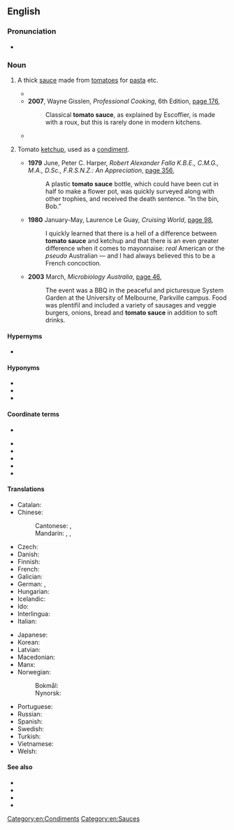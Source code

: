 ==English==
{{wikipedia}}

===Pronunciation===
* {{audio|en|en-au-tomato sauce.ogg|Audio (AU)}}

===Noun===
{{en-noun|-|s}}

# {{lb|en|cooking}} A thick [[sauce]] made from [[tomato]]es for [[pasta]] etc.
#* {{quote-text|en|year=2002|author=Steve Brill|title=The Wild Vegetarian Cookbook|page=186|url=http://books.google.com.au/books?id=UPaDYTVo44IC&pg=PA186&lpg=PA186&dq=%22tomato+sauce%22+-intitle:%22%22+-inauthor:%22%22&source=bl&ots=oWJbecd1eP&sig=9Q1gQPOZJN6iXG9oU0epQsb_HzY&hl=en&sa=X&ei=fVGGUNrOGu_vmAXZ04GADg&redir_esc=y#v=onepage&q=%22tomato%20sauce%22%20-intitle%3A%22%22%20-inauthor%3A%22%22&f=false|passage=Russian '''Tomato Sauce''' will keep, tightly covered, in the refrigerator for 10 days.}}
#* '''2007''', Wayne Gisslen, ''Professional Cooking'', 6th Edition, [http://books.google.com.au/books?id=hxcH5o9QeywC&pg=PA176&lpg=PA176&dq=%22tomato+sauce%22+-intitle:%22%22+-inauthor:%22%22&source=bl&ots=0NK0JWNwsr&sig=8eg2eRqz_7733zAl1mUDnK7Px80&hl=en&sa=X&ei=fVGGUNrOGu_vmAXZ04GADg&redir_esc=y#v=onepage&q=%22tomato%20sauce%22%20-intitle%3A%22%22%20-inauthor%3A%22%22&f=false page 176],
#*: Classical '''tomato sauce''', as explained by Escoffier, is made with a roux, but this is rarely done in modern kitchens.
#* {{quote-text|en|year=2007|author=Mark Bittman|title=How to Cook Everything Vegetarian: Simple Meatless Recipes for Great Food|page=445|url=http://books.google.com.au/books?id=gNAU05uZJ-MC&pg=PA445&lpg=PA445&dq=%22tomato+sauce%22+-intitle:%22%22+-inauthor:%22%22&source=bl&ots=G9s5KQGdez&sig=48cmmaW6M1de_0ZKbD8-VQS4_bs&hl=en&sa=X&ei=PzeGUIj4M-_2mAWfioCQBA&redir_esc=y#v=onepage&q=%22tomato%20sauce%22%20-intitle%3A%22%22%20-inauthor%3A%22%22&f=false|passage=But in the summer, fresh '''tomato sauce''' should be a staple; peeling the tomatoes—which is optional—is undeniably a bit of work (seeding takes only a second), but the flavor of the sauce is much better than canned, thee texture is rich and silky, and the color much prettier.}}
# {{lb|en|UK|Australia|New Zealand|South Africa|India}} Tomato [[ketchup]], used as a [[condiment]].
#* '''1979''' June, Peter C. Harper, ''Robert Alexander Falla K.B.E., C.M.G., M.A., D.Sc., F.R.S.N.Z.: An Appreciation'', [http://books.google.com.au/books?id=w50wO_SWvMEC&pg=PA356&lpg=PA356&dq=%22tomato+sauce%22+bottle+-intitle:%22%22+-inauthor:%22%22&source=bl&ots=yBiDrnJ8Ld&sig=0miLej4zIm19xrtZ7ntKwGGhneg&hl=en&sa=X&ei=u26GUNTRKciOmQXox4FA&redir_esc=y#v=onepage&q=%22tomato%20sauce%22%20bottle%20-intitle%3A%22%22%20-inauthor%3A%22%22&f=false page 356],
#*: A plastic '''tomato sauce''' bottle, which could have been cut in half to make a flower pot, was quickly surveyed along with other trophies, and received the death sentence. “In the bin, Bob.”
#* '''1980''' January-May, Laurence Le Guay, ''Cruising World'', [http://books.google.com.au/books?id=uMC_kUIYSg8C&pg=RA4-PA98&lpg=RA4-PA98&dq=%22tomato+sauce%22+australia+-intitle:%22%22+-inauthor:%22%22&source=bl&ots=8uFmo4JW2Q&sig=BVvYFqj7xwcJmJykuUU5IowlnPM&hl=en&sa=X&ei=lFeGULO8PIOkigeK8YGIBg&redir_esc=y#v=onepage&q=%22tomato%20sauce%22%20australia%20-intitle%3A%22%22%20-inauthor%3A%22%22&f=false page 98],
#*: I quickly learned that there is a hell of a difference between '''tomato sauce''' and ketchup and that there is an even greater difference when it comes to mayonnaise: ''real'' American or the ''pseudo'' Australian — and I had always believed this to be a French concoction.
#* '''2003''' March, ''Microbiology Australia'', [http://books.google.com.au/books?id=05nZwrqQKPQC&pg=PA46&lpg=PA46&dq=%22tomato+sauce%22+australia+-intitle:%22%22+-inauthor:%22%22&source=bl&ots=BYMo-QqbyM&sig=1F8zFzovLDHPYHHJLXiXQ7kaKnQ&hl=en&sa=X&ei=lFeGULO8PIOkigeK8YGIBg&redir_esc=y#v=onepage&q=%22tomato%20sauce%22%20australia%20-intitle%3A%22%22%20-inauthor%3A%22%22&f=false page 46],
#*: The event was a BBQ in the peaceful and picturesque System Garden at the University of Melbourne, Parkville campus. Food was plentifil and included a variety of sausages and veggie burgers, onions, bread and '''tomato sauce''' in addition to soft drinks.

====Hypernyms====
* {{sense|pasta sauce}} {{l|en|pasta sauce}}

====Hyponyms====
{{sense|pasta sauce}}
* {{l|en|pomodoro sauce}}
* {{l|en|marinara sauce}}
* {{l|en|arrabbiata sauce}}

====Coordinate terms====
{{sense|pasta sauce}}
* {{l|en|meat sauce}}

{{sense|tomato ketchup}}
* {{l|en|siracha}}
* {{l|en|mustard}}
* {{l|en|relish}}
* {{l|en|mayonnaise}}
* {{l|en|chili sauce}}

====Translations====
{{trans-top|pasta sauce}}
* Catalan: {{t|ca|salsa de tomàquet|f}}
* Chinese:
*: Cantonese: {{t|yue|番茄醬}}, {{t|yue|番茄酱|tr=faan1 ke4-2 zoeng3}}
*: Mandarin: {{t+|cmn|番茄醬|sc=Hani}}, {{t+|cmn|番茄酱|tr=fānqiéjiàng|sc=Hani}}, {{t+|cmn|番茄沙司|tr=fānqié shāsī|sc=Hani}}
* Czech: {{t|cs|rajská omáčka|f}}
* Danish: {{t|da|tomatsovs|c}}
* Finnish: {{t|fi|tomaattikastike}}
* French: {{t+|fr|sauce tomate|f}}
* Galician: {{t+|gl|salsa de tomate|f}}
* German: {{t+|de|Tomatensauce|f}}, {{t+|de|Tomatensoße|f}}
* Hungarian: {{t+|hu|paradicsomszósz}}
* Icelandic: {{t+|is|tómatsósa|f}}
* Ido: {{t+|io|tomatosauco}}
* Interlingua: {{t|ia|sauce de tomate}}
* Italian: {{t|it|salsa di pomodoro|f}}
{{trans-mid}}
* Japanese: {{t|ja|トマトソース|tr=tomato sōsu|sc=Jpan}}
* Korean: {{t|ko|토마토 소스|sc=Kore}}
* Latvian: {{t|lv|tomātu mērce|f}}
* Macedonian: {{t|mk|до́матен сос|m}}
* Manx: {{t|gv|soolagh traase|m}}
* Norwegian:
*: Bokmål: {{t|nb|tomatsaus|m}}
*: Nynorsk: {{t|nn|tomatsaus|m}}
* Portuguese: {{t|pt|molho de tomate|m}}
* Russian: {{t|ru|тома́тный со́ус|m}}
* Spanish: {{t+|es|salsa de tomate|f}}
* Swedish: {{t+|sv|tomatsås|c}}
* Turkish: {{t+|tr|domates salçası}}
* Vietnamese: {{t|vi|nước xốt cà chua}}
* Welsh: {{t|cy|saws tomato|m}}
{{trans-bottom}}

{{trans-see|ketchup}}

====See also====
* {{l|en|catsup}}
* {{l|en|ketchup}}
* {{l|en|red sauce}}
* {{l|en|red gravy}}

[[Category:en:Condiments]]
[[Category:en:Sauces]]